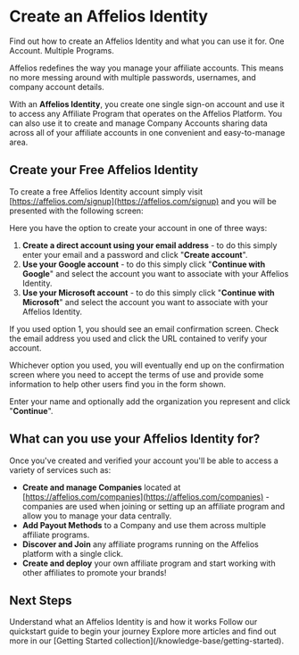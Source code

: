 # Create an Affelios Identity

Find out how to create an Affelios Identity and what you can use it for. One Account. Multiple Programs.

Affelios redefines the way you manage your affiliate accounts. This means no more messing around with multiple passwords, usernames, and company account details.

With an **Affelios Identity**, you create one single sign-on account and use it to access any Affiliate Program that operates on the Affelios Platform. You can also use it to create and manage Company Accounts sharing data across all of your affiliate accounts in one convenient and easy-to-manage area.

## Create your Free Affelios Identity

To create a free Affelios Identity account simply visit [https://affelios.com/signup](https://affelios.com/signup) and you will be presented with the following screen:

Here you have the option to create your account in one of three ways:

1. **Create a direct account using your email address** - to do this simply enter your email and a password and click "**Create account**".
2. **Use your Google account** - to do this simply click "**Continue with Google**" and select the account you want to associate with your Affelios Identity.
3. **Use your Microsoft account** - to do this simply click "**Continue with Microsoft**" and select the account you want to associate with your Affelios Identity.

<Info>
If you used option 1, you should see an email confirmation screen. Check the email address you used and click the URL contained to verify your account.
</Info>

Whichever option you used, you will eventually end up on the confirmation screen where you need to accept the terms of use and provide some information to help other users find you in the form shown.

Enter your name and optionally add the organization you represent and click "**Continue**".

## What can you use your Affelios Identity for?

Once you've created and verified your account you'll be able to access a variety of services such as:

- **Create and manage Companies** located at [https://affelios.com/companies](https://affelios.com/companies) - companies are used when joining or setting up an affiliate program and allow you to manage your data centrally.
- **Add Payout Methods** to a Company and use them across multiple affiliate programs.
- **Discover and Join** any affiliate programs running on the Affelios platform with a single click.
- **Create and deploy** your own affiliate program and start working with other affiliates to promote your brands!

## Next Steps

<CardGroup cols={2}>
  <Card
    title="Learn About Affelios Identity"
    icon="id-card"
    href="/knowledge-base/getting-started/affelios-identity"
  >
    Understand what an Affelios Identity is and how it works
  </Card>
  <Card
    title="Get Started"
    icon="rocket"
    href="/knowledge-base/getting-started/quickstart"
  >
    Follow our quickstart guide to begin your journey
  </Card>
</CardGroup>

<Info>
Explore more articles and find out more in our [Getting Started collection](/knowledge-base/getting-started).
</Info>
